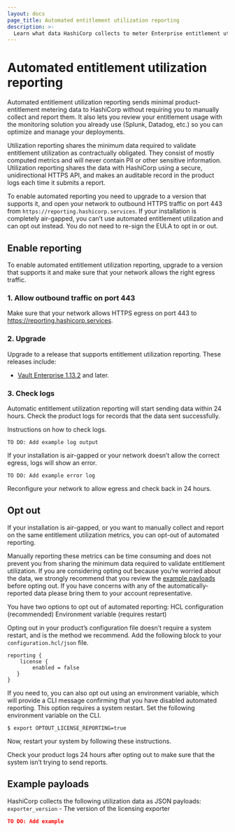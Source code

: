```yaml
---
layout: docs
page_title: Automated entitlement utilization reporting
description: >-
  Learn what data HashiCorp collects to meter Enterprise entitlement utilization. Enable or disable reporting. Review sample payloads and logs.
---
```


# Automated entitlement utilization reporting

Automated entitlement utilization reporting sends minimal product-entitlement
metering data to HashiCorp without requiring you to manually collect and report
them. It also lets you review your entitlement usage with the monitoring
solution you already use (Splunk, Datadog, etc.) so you can optimize and manage
your deployments. 

Utilization reporting shares the minimum data required to validate entitlement
utilization as contractually obligated. They consist of mostly computed metrics
and will never contain PII or other sensitive information. Utilization reporting
shares the data with HashiCorp using a secure, unidirectional HTTPS API, and
makes an auditable record in the product logs each time it submits a report.

To enable automated reporting you need to upgrade to a version that supports it,
and open your network to outbound HTTPS traffic on port 443 from
`https://reporting.hashicorp.services`. If your installation is completely
air-gapped, you can’t use automated entitlement utilization and can opt out
instead. You do not need to re-sign the EULA to opt in or out. 

## Enable reporting

To enable automated entitlement utilization reporting, upgrade to a version that
supports it and make sure that your network allows the right egress traffic. 

### 1. Allow outbound traffic on port 443

Make sure that your network allows HTTPS egress on port 443 to
https://reporting.hashicorp.services. 

### 2. Upgrade

Upgrade to a release that supports entitlement utilization reporting. These
releases include:

- [Vault Enterprise 1.13.2](https://releases.hashicorp.com/vault/1.13.2+ent/) and later. 

### 3. Check logs

Automatic entitlement utilization reporting will start sending data within 24
hours. Check the product logs for records that the data sent successfully. 

Instructions on how to check logs. 

<CodeBlockConfig hideClipboard>

```
TO DO: Add example log output
```

</CodeBlockConfig>

If your installation is air-gapped or your network doesn’t allow the correct
egress, logs will show an error. 

<CodeBlockConfig hideClipboard>

```
TO DO: Add example error log
```

</CodeBlockConfig>

Reconfigure your network to allow egress and check back in 24 hours. 

## Opt out

If your installation is air-gapped, or you want to manually collect and report
on the same entitlement utilization metrics, you can opt-out of automated
reporting. 

Manually reporting these metrics can be time consuming and does not prevent you
from sharing the minimum data required to validate entitlement utilization. If
you are considering opting out because you’re worried about the data, we
strongly recommend that you review the [example payloads]() before opting out.
If you have concerns with any of the automatically-reported data please bring
them to your account representative. 

You have two options to opt out of automated reporting: HCL configuration
(recommended) Environment variable (requires restart)

Opting out in your product’s configuration file doesn’t require a system
restart, and is the method we recommend. Add the following block to your
`configuration.hcl/json` file.

```hcl
reporting {
	license {
		enabled = false
   }
}
```

If you need to, you can also opt out using an environment variable, which will
provide a CLI message confirming that you have disabled automated reporting.
This option requires a system restart. Set the following environment variable on
the CLI.

```shell-session
$ export OPTOUT_LICENSE_REPORTING=true
```

Now, restart your system by following these instructions. 

Check your product logs 24 hours after opting out to make sure that the system
isn’t trying to send reports. 

## Example payloads

HashiCorp collects the following utilization data as JSON payloads:
`exporter_version` - The version of the licensing exporter

```json
TO DO: Add example
```



